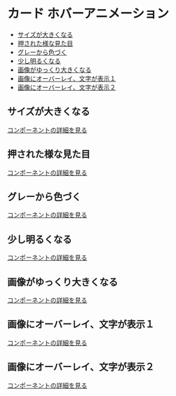 # カード ホバーアニメーション


- [サイズが大きくなる](#float)
- [押された様な見た目](#push)
- [グレーから色づく](#grayscale)
- [少し明るくなる](#bright)
- [画像がゆっくり大きくなる](#zoom)
- [画像にオーバーレイ、文字が表示１](#txt)
- [画像にオーバーレイ、文字が表示２](#slidetxt)

<h2 id="float">サイズが大きくなる</h2>

<Story id="hover-card--float" />

[コンポーネントの詳細を見る](/story/hover-card--float)

<h2 id="push">押された様な見た目</h2>

<Story id="hover-card--push" />

[コンポーネントの詳細を見る](/story/hover-card--push)

<h2 id="grayscale">グレーから色づく</h2>

<Story id="hover-card--grayscale" />

[コンポーネントの詳細を見る](/story/hover-card--grayscale)

<h2 id="bright">少し明るくなる</h2>

<Story id="hover-card--bright" />

[コンポーネントの詳細を見る](/story/hover-card--bright)

<h2 id="zoom">画像がゆっくり大きくなる</h2>

<Story id="hover-card--zoom" />

[コンポーネントの詳細を見る](/story/hover-card--zoom)

<h2 id="txt">画像にオーバーレイ、文字が表示１</h2>

<Story id="hover-card--txt" />

[コンポーネントの詳細を見る](/story/hover-card--txt)

<h2 id="slidetxt">画像にオーバーレイ、文字が表示２</h2>

<Story id="hover-card--slidetxt" />

[コンポーネントの詳細を見る](/story/hover-card--slidetxt)
